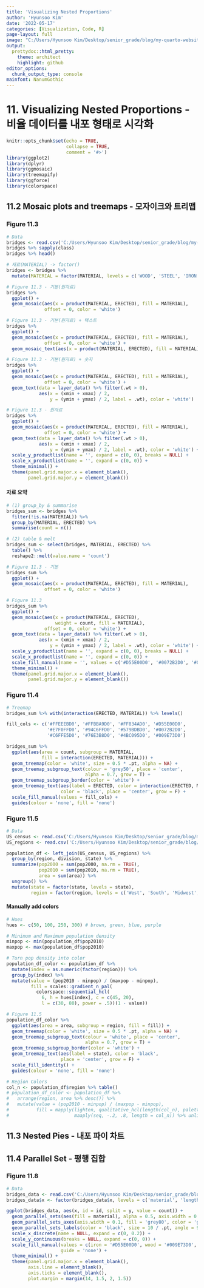 ```yaml
---
title: 'Visualizing Nested Proportions'
author: 'Hyunsoo Kim'
date: '2022-05-17'
categories: [Visualization, Code, R]
page-layout: full
image: "C:/Users/Hyunsoo Kim/Desktop/senior_grade/blog/my-quarto-website/Data_Visualization/data/image/nested_proportion.png"
output:
  prettydoc::html_pretty:
    theme: architect
    highlight: github
editor_options: 
  chunk_output_type: console
mainfont: NanumGothic
---
```


# 11. Visualizing Nested Proportions - 비율 데이터를 내포 형태로 시각화

```r
knitr::opts_chunk$set(echo = TRUE,
                      collapse = TRUE,
                      comment = '#>')
library(ggplot2)
library(dplyr)
library(ggmosaic)
library(treemapify)
library(ggforce)
library(colorspace)
```

## 11.2 Mosaic plots and treemaps - 모자이크와 트리맵

### Figure 11.3

```r
# Data
bridges <- read.csv('C:/Users/Hyunsoo Kim/Desktop/senior_grade/blog/my-quarto-website/Data_Visualization/data/bridges.csv')
bridges %>% sapply(class)
bridges %>% head()

# 재료(MATERIAL) -> factor()
bridges <- bridges %>%
  mutate(MATERIAL = factor(MATERIAL, levels = c('WOOD', 'STEEL', 'IRON')))
```

```r
# Figure 11.3 - 기본(원자료)
bridges %>%
  ggplot() +
  geom_mosaic(aes(x = product(MATERIAL, ERECTED), fill = MATERIAL),
              offset = 0, color = 'white')

# Figure 11.3 - 기본(원자료) + 텍스트
bridges %>%
  ggplot() +
  geom_mosaic(aes(x = product(MATERIAL, ERECTED), fill = MATERIAL),
              offset = 0, color = 'white') +
  geom_mosaic_text(aes(x = product(MATERIAL, ERECTED), fill = MATERIAL))

# Figure 11.3 - 기본(원자료) + 숫자
bridges %>%
  ggplot() +
  geom_mosaic(aes(x = product(MATERIAL, ERECTED), fill = MATERIAL),
              offset = 0, color = 'white') +
  geom_text(data = layer_data() %>% filter(.wt > 0),
            aes(x = (xmin + xmax) / 2,
                y = (ymin + ymax) / 2, label = .wt), color = 'white')

# Figure 11.3 - 원자료
bridges %>%
  ggplot() +
  geom_mosaic(aes(x = product(MATERIAL, ERECTED), fill = MATERIAL),
              offset = 0, color = 'white') +
  geom_text(data = layer_data() %>% filter(.wt > 0),
            aes(x = (xmin + xmax) / 2,
                y = (ymin + ymax) / 2, label = .wt), color = 'white') +
  scale_y_productlist(name = '', expand = c(0, 0), breaks = NULL) +
  scale_x_productlist(name = '', expand = c(0, 0)) +
  theme_minimal() +
  theme(panel.grid.major.x = element_blank(),
        panel.grid.major.y = element_blank())
```

#### 자료 요약

```r
# (1) group_by & summarise
bridges_sum <- bridges %>%
  filter(!is.na(MATERIAL)) %>%
  group_by(MATERIAL, ERECTED) %>%
  summarise(count = n())

# (2) table & melt
bridges_sum <- select(bridges, MATERIAL, ERECTED) %>%
  table() %>%
  reshape2::melt(value.name = 'count')

# Figure 11.3 - 기본
bridges_sum %>%
  ggplot() +
  geom_mosaic(aes(x = product(MATERIAL, ERECTED), fill = MATERIAL),
              offset = 0, color = 'white')

# Figure 11.3
bridges_sum %>%
  ggplot() +
  geom_mosaic(aes(x = product(MATERIAL, ERECTED), 
                  weight = count, fill = MATERIAL),
              offset = 0, color = 'white') +
  geom_text(data = layer_data() %>% filter(.wt > 0),
            aes(x = (xmin + xmax) / 2,
                y = (ymin + ymax) / 2, label = .wt), color = 'white') +
  scale_y_productlist(name = '', expand = c(0, 0), breaks = NULL) +
  scale_x_productlist(name = '', expand = c(0, 0)) +
  scale_fill_manual(name = '', values = c('#D55E00D0', '#0072B2D0', '#009E73D0'))
  theme_minimal() +
  theme(panel.grid.major.x = element_blank(),
        panel.grid.major.y = element_blank())
```

### Figure 11.4

```r
# Treemap
bridges_sum %>% with(interaction(ERECTED, MATERIAL)) %>% levels()

fill_cols <- c('#FFEEEBD0', '#FFBBA9D0', '#FF834AD0', '#D55E00D0', 
               '#E7F0FFD0', '#94C6FFD0', '#579BDBD0', '#0072B2D0', 
               '#C6FFE5D0', '#76E3B8D0', '#4BC095D0', '#009E73D0')

bridges_sum %>%
  ggplot(aes(area = count, subgroup = MATERIAL,
             fill = interaction(ERECTED, MATERIAL))) +
  geom_treemap(color = 'white', size = 0.5 * .pt, alpha = NA) +
  geom_treemap_subgroup_text(colour = 'grey50', place = 'center',
                             alpha = 0.7, grow = T) +
  geom_treemap_subgroup_border(color = 'white') +
  geom_treemap_text(aes(label = ERECTED, color = interaction(ERECTED, MATERIAL)),
                    color = 'black', place = 'center', grow = F) +
  scale_fill_manual(values = fill_cols) +
  guides(colour = 'none', fill = 'none')
```

### Figure 11.5

```r
# Data
US_census <- read.csv('C:/Users/Hyunsoo Kim/Desktop/senior_grade/blog/my-quarto-website/Data_Visualization/data/US_census.csv')
US_regions <- read.csv('C:/Users/Hyunsoo Kim/Desktop/senior_grade/blog/my-quarto-website/Data_Visualization/data/US_regions.csv')

population_df <- left_join(US_census, US_regions) %>%
  group_by(region, division, state) %>%
  summarize(pop2000 = sum(pop2000, na.rm = TRUE),
            pop2010 = sum(pop2010, na.rm = TRUE),
            area = sum(area)) %>%
  ungroup() %>%
  mutate(state = factor(state, levels = state),
         region = factor(region, levels = c('West', 'South', 'Midwest', 'Northeast')))
```

#### Manually add colors

```r
# Hues
hues <- c(50, 100, 250, 300) # brown, green, blue, purple

# Minimum and Maximum population density
minpop <- min(population_df$pop2010)
maxpop <- max(population_df$pop2010)

# Turn pop density into color
population_df_color <- population_df %>%
  mutate(index = as.numeric(factor(region))) %>%
  group_by(index) %>%
  mutate(value = (pop2010 - minpop) / (maxpop - minpop),
         fill = scales::gradient_n_pal(
           colorspace::sequential_hcl(
             6, h = hues[index], c = c(45, 20),
             l = c(30, 80), power = .5))(1 - value))
```

```r
# Figure 11.5
population_df_color %>%
  ggplot(aes(area = area, subgroup = region, fill = fill)) +
  geom_treemap(color = 'white', size = 0.5 * .pt, alpha = NA) +
  geom_treemap_subgroup_text(colour = 'white', place = 'center',
                             alpha = 0.7, grow = T) +
  geom_treemap_subgroup_border(color = 'white') +
  geom_treemap_text(aes(label = state), color = 'black',
                    place = 'center', grow = F) +
  scale_fill_identity() +
  guides(colour = 'none', fill = 'none')

# Region Colors
col_n <- population_df$region %>% table()
# population_df_color <- population_df %>%
#   arrange(region, area %>% desc()) %>%
#   mutate(value = (pop2010 - minpop) / (maxpop - minpop),
#          fill = mapply(lighten, qualitative_hcl(length(col_n), palette = 'Dark 3'),
#                        maaply(seq, -.2, .8, length = col_n)) %>% unlist())
```

## 11.3 Nested Pies - 내포 파이 차트

## 11.4 Parallel Set - 평행 집합

### Figure 11.8

```r
# Data
bridges_data <- read.csv('C:/Users/Hyunsoo Kim/Desktop/senior_grade/blog/my-quarto-website/Data_Visualization/data/bridges_data.csv')
bridges_data$x <- factor(bridges_data$x, levels = c('material', 'length', 'erected', 'river'))

ggplot(bridges_data, aes(x, id = id, split = y, value = count)) +
  geom_parallel_sets(aes(fill = material), alpha = 0.5, axis.width = 0.13) +
  geom_parallel_sets_axes(axis.width = 0.1, fill = 'grey80', color = 'grey80') +
  geom_parallel_sets_labels(color = 'black', size = 10 / .pt, angle = 90) +
  scale_x_discrete(name = NULL, expand = c(0, 0.2)) +
  scale_y_continuous(breaks = NULL, expand = c(0, 0)) +
  scale_fill_manual(values = c(iron = '#D55E00D0', wood = '#009E73D0', steel = '#0072B2D0'),
                    guide = 'none') + 
  theme_minimal() +
  theme(panel.grid.major.x = element_blank(),
        axis.line = element_blank(),
        axis.ticks = element_blank(),
        plot.margin = margin(14, 1.5, 2, 1.5))
```
